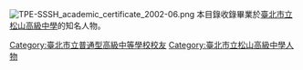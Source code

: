{{Catnav|...|校友|中等學校校友|臺灣中等學校校友|臺北市中等學校校友|臺北市立高級中學校友}}
[[File:TPE-SSSH_academic_certificate_2002-06.png|thumb]]
本目錄收錄畢業於[[臺北市立松山高級中學|臺北市立松山高級中學]]的知名人物。

[[Category:臺北市立普通型高級中等學校校友|Category:臺北市立普通型高級中等學校校友]]
[[Category:臺北市立松山高級中學人物|Category:臺北市立松山高級中學人物]]